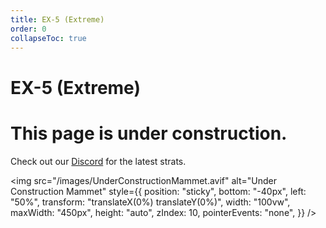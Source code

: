 ```yaml
---
title: EX-5 (Extreme)
order: 0
collapseToc: true
---
```


# EX-5 (Extreme)

# This page is under construction.

Check out our <a href="https://discord.com/invite/naurffxiv" class="text-blue-500 underline">Discord</a> for the latest strats.

<img
  src="/images/UnderConstructionMammet.avif"
  alt="Under Construction Mammet"
  style={{
    position: "sticky",
    bottom: "-40px",
    left: "50%",
    transform: "translateX(0%) translateY(0%)",
    width: "100vw",
    maxWidth: "450px",
    height: "auto",
    zIndex: 10,
    pointerEvents: "none",
  }}
/>
